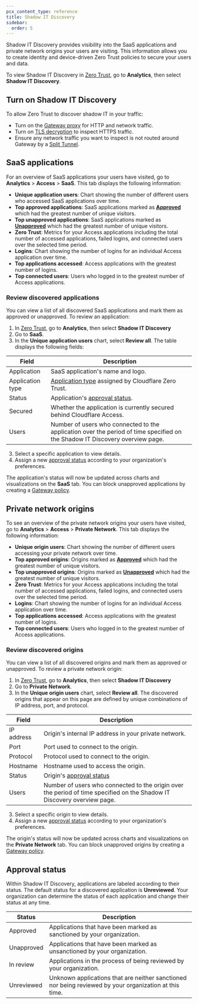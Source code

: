 ```yaml
---
pcx_content_type: reference
title: Shadow IT Discovery
sidebar:
  order: 5
---
```



Shadow IT Discovery provides visibility into the SaaS applications and private network origins your users are visiting. This information allows you to create identity and device-driven Zero Trust policies to secure your users and data.

To view Shadow IT Discovery in [Zero Trust](https://one.dash.cloudflare.com), go to **Analytics**, then select **Shadow IT Discovery**.

## Turn on Shadow IT Discovery

To allow Zero Trust to discover shadow IT in your traffic:

- Turn on the [Gateway proxy](/cloudflare-one/policies/gateway/proxy/) for HTTP and network traffic.
- Turn on [TLS decryption](/cloudflare-one/policies/gateway/http-policies/tls-decryption/) to inspect HTTPS traffic.
- Ensure any network traffic you want to inspect is not routed around Gateway by a [Split Tunnel](/cloudflare-one/connections/connect-devices/warp/configure-warp/route-traffic/split-tunnels/).

## SaaS applications

For an overview of SaaS applications your users have visited, go to **Analytics** > **Access** > **SaaS**. This tab displays the following information:

- **Unique application users**: Chart showing the number of different users who accessed SaaS applications over time.
- **Top approved applications**: SaaS applications marked as [**Approved**](#approval-status) which had the greatest number of unique visitors.
- **Top unapproved applications**: SaaS applications marked as [**Unapproved**](#approval-status) which had the greatest number of unique visitors.
- **Zero Trust**: Metrics for your Access applications including the total number of accessed applications, failed logins, and connected users over the selected time period.
- **Logins**: Chart showing the number of logins for an individual Access application over time.
- **Top applications accessed**: Access applications with the greatest number of logins.
- **Top connected users**: Users who logged in to the greatest number of Access applications.

### Review discovered applications

You can view a list of all discovered SaaS applications and mark them as approved or unapproved. To review an application:

1. In [Zero Trust](https://one.dash.cloudflare.com), go to **Analytics**, then select **Shadow IT Discovery**
2. Go to **SaaS**.
3. In the **Unique application users** chart, select **Review all**. The table displays the following fields:

| Field            | Description                                                                                                                  |
| ---------------- | ---------------------------------------------------------------------------------------------------------------------------- |
| Application      | SaaS application's name and logo.                                                                                            |
| Application type | [Application type](/cloudflare-one/policies/gateway/application-app-types/#app-types) assigned by Cloudflare Zero Trust.     |
| Status           | Application's [approval status](#approval-status).                                                                           |
| Secured          | Whether the application is currently secured behind Cloudflare Access.                                                       |
| Users            | Number of users who connected to the application over the period of time specified on the Shadow IT Discovery overview page. |

3. Select a specific application to view details.
4. Assign a new [approval status](#approval-status) according to your organization's preferences.

The application's status will now be updated across charts and visualizations on the **SaaS** tab. You can block unapproved applications by creating a [Gateway policy](/cloudflare-one/policies/gateway/).

## Private network origins

To see an overview of the private network origins your users have visited, go to **Analytics** > **Access** > **Private Network**. This tab displays the following information:

- **Unique origin users**: Chart showing the number of different users accessing your private network over time.
- **Top approved origins**: Origins marked as [**Approved**](#approval-status) which had the greatest number of unique visitors.
- **Top unapproved origins**: Origins marked as [**Unapproved**](#approval-status) which had the greatest number of unique visitors.
- **Zero Trust**: Metrics for your Access applications including the total number of accessed applications, failed logins, and connected users over the selected time period.
- **Logins**: Chart showing the number of logins for an individual Access application over time.
- **Top applications accessed**: Access applications with the greatest number of logins.
- **Top connected users**: Users who logged in to the greatest number of Access applications.

### Review discovered origins

You can view a list of all discovered origins and mark them as approved or unapproved. To review a private network origin:

1. In [Zero Trust](https://one.dash.cloudflare.com), go to **Analytics**, then select **Shadow IT Discovery**
2. Go to **Private Network**.
3. In the **Unique origin users** chart, select **Review all**. The discovered origins that appear on this page are defined by unique combinations of IP address, port, and protocol.

| Field      | Description                                                                                                             |
| ---------- | ----------------------------------------------------------------------------------------------------------------------- |
| IP address | Origin's internal IP address in your private network.                                                                   |
| Port       | Port used to connect to the origin.                                                                                     |
| Protocol   | Protocol used to connect to the origin.                                                                                 |
| Hostname   | Hostname used to access the origin.                                                                                     |
| Status     | Origin's [approval status](#approval-status)                                                                            |
| Users      | Number of users who connected to the origin over the period of time specified on the Shadow IT Discovery overview page. |

3. Select a specific origin to view details.
4. Assign a new [approval status](#approval-status) according to your organization's preferences.

The origin's status will now be updated across charts and visualizations on the **Private Network** tab. You can block unapproved origins by creating a [Gateway policy](/cloudflare-one/policies/gateway/).

## Approval status

Within Shadow IT Discovery, applications are labeled according to their status. The default status for a discovered application is **Unreviewed**. Your organization can determine the status of each application and change their status at any time.

<Render file="approval-status-block" />

| Status     | Description                                                                                            |
| ---------- | ------------------------------------------------------------------------------------------------------ |
| Approved   | Applications that have been marked as sanctioned by your organization.                                 |
| Unapproved | Applications that have been marked as unsanctioned by your organization.                               |
| In review  | Applications in the process of being reviewed by your organization.                                    |
| Unreviewed | Unknown applications that are neither sanctioned nor being reviewed by your organization at this time. |
